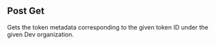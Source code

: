 ## Post Get

Gets the token metadata corresponding to the given token ID under the
given Dev organization.
